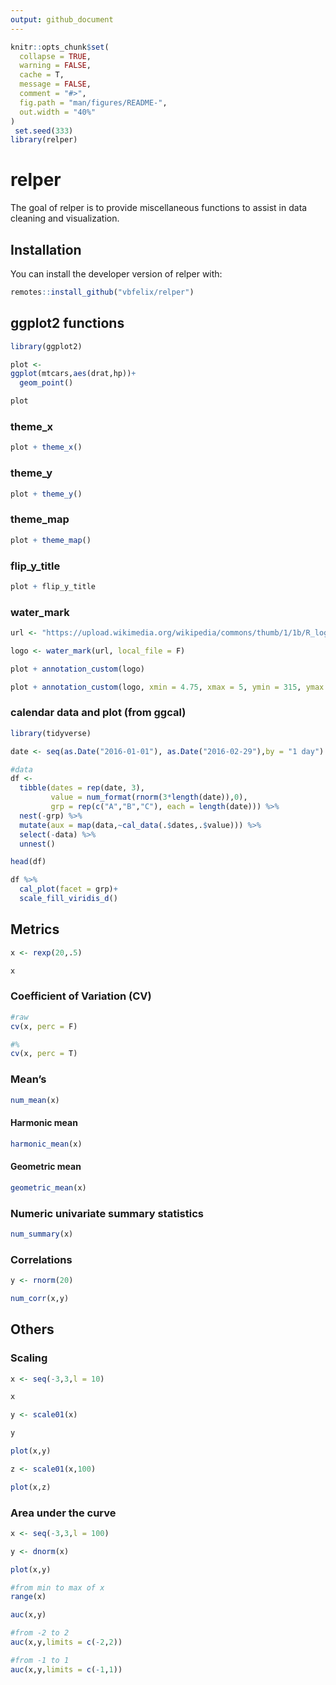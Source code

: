 ```yaml
---
output: github_document
---
```


<!-- README.md is generated from README.Rmd. Please edit that file -->

```r
knitr::opts_chunk$set(
  collapse = TRUE,
  warning = FALSE,
  cache = T,
  message = FALSE,
  comment = "#>",
  fig.path = "man/figures/README-",
  out.width = "40%"
)
 set.seed(333)
library(relper)

```
# relper

The goal of relper is to provide miscellaneous functions to assist in data cleaning and visualization.

## Installation

You can install the developer version of relper with:

``` r
remotes::install_github("vbfelix/relper")
```

## ggplot2 functions

```r
library(ggplot2)

plot <- 
ggplot(mtcars,aes(drat,hp))+
  geom_point()

plot
```

### theme_x

```r
plot + theme_x()
```

### theme_y

```r
plot + theme_y()
```

### theme_map

```r
plot + theme_map()
```

### flip_y_title

```r
plot + flip_y_title
```

### water_mark

```r
url <- "https://upload.wikimedia.org/wikipedia/commons/thumb/1/1b/R_logo.svg/1200px-R_logo.svg.png"

logo <- water_mark(url, local_file = F)

plot + annotation_custom(logo)

plot + annotation_custom(logo, xmin = 4.75, xmax = 5, ymin = 315, ymax = 335)
```

### calendar data and plot (from ggcal)

```r
library(tidyverse)

date <- seq(as.Date("2016-01-01"), as.Date("2016-02-29"),by = "1 day")

#data
df <-
  tibble(dates = rep(date, 3),
         value = num_format(rnorm(3*length(date)),0),
         grp = rep(c("A","B","C"), each = length(date))) %>%
  nest(-grp) %>%
  mutate(aux = map(data,~cal_data(.$dates,.$value))) %>%
  select(-data) %>%
  unnest() 

head(df)

df %>% 
  cal_plot(facet = grp)+
  scale_fill_viridis_d()
```



## Metrics

```r
x <- rexp(20,.5)

x
```


### Coefficient of Variation (CV)

```r
#raw
cv(x, perc = F)

#%
cv(x, perc = T)
```

### Mean's

```r
num_mean(x)
```

#### Harmonic mean

```r
harmonic_mean(x)
```

#### Geometric mean

```r
geometric_mean(x)
```

### Numeric univariate summary statistics

```r
num_summary(x)
```

### Correlations

```r
y <- rnorm(20)

num_corr(x,y)
```

## Others

### Scaling

```r
x <- seq(-3,3,l = 10)

x

y <- scale01(x)

y

plot(x,y)

z <- scale01(x,100)

plot(x,z)
```


### Area under the curve

```r
x <- seq(-3,3,l = 100)

y <- dnorm(x)

plot(x,y)
```

```r
#from min to max of x
range(x)

auc(x,y)

#from -2 to 2
auc(x,y,limits = c(-2,2))

#from -1 to 1
auc(x,y,limits = c(-1,1))
```





